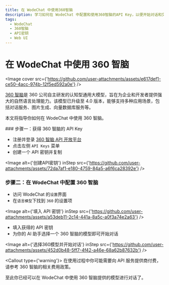 ```yaml
---
title: 在 WodeChat 中使用360智脑
description: 学习如何在 WodeChat 中配置和使用360智脑的API Key，以便开始对话和交互。
tags:
  - WodeChat
  - 360智脑
  - API密钥
  - Web UI
---
```


# 在 WodeChat 中使用 360 智脑

<Image cover src={'https://github.com/user-attachments/assets/e617def1-ce50-4acc-974b-12f5ed592a0e'} />

[360 智脑](https://ai.360.com/)是 360 公司自主研发的认知型通用大模型，旨在为企业和开发者提供强大的自然语言处理能力。该模型已升级至 4.0 版本，能够支持多种应用场景，包括对话服务、图片生成、向量数据库服务等。

本文将指导你如何在 WodeChat 中使用 360 智脑。

<Steps>
  ### 步骤一：获得 360 智脑的 API Key

  - 注册并登录 [360 智脑 API 开放平台](https://ai.360.com/platform/keys)
  - 点击左侧 `API Keys` 菜单
  - 创建一个 API 密钥并复制

  <Image alt={'创建API密钥'} inStep src={'https://github.com/user-attachments/assets/72da7af1-e180-4759-84a5-a6f6ca28392e'} />

  ### 步骤二：在 WodeChat 中配置 360 智脑

  - 访问 WodeChat 的`设置`界面
  - 在`语言模型`下找到 `360` 的设置项

  <Image alt={'填入 API 密钥'} inStep src={'https://github.com/user-attachments/assets/a53deb11-2c14-441a-8a5c-a0f3a74e2a63'} />

  - 填入获得的 API 密钥
  - 为你的 AI 助手选择一个 360 智脑的模型即可开始对话

  <Image alt={'选择360模型并开始对话'} inStep src={'https://github.com/user-attachments/assets/452d0b48-5ff7-4f42-a46e-68a62b87632b'} />

  <Callout type={'warning'}>
    在使用过程中你可能需要向 API 服务提供商付费，请参考 360 智脑的相关费用政策。
  </Callout>
</Steps>

至此你已经可以在 WodeChat 中使用 360 智脑提供的模型进行对话了。
